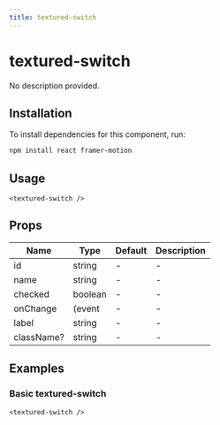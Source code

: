 ```yaml
---
title: textured-switch
---
```


# textured-switch

No description provided.

## Installation
To install dependencies for this component, run:
```bash
npm install react framer-motion
```

## Usage
```tsx
<textured-switch />
```

## Props
| Name      | Type     | Default | Description                 |
|-----------|----------|---------|-----------------------------|
| id | string | - | - |
| name | string | - | - |
| checked | boolean | - | - |
| onChange | (event | - | - |
| label | string | - | - |
| className? | string | - | - |

## Examples

### Basic textured-switch
```tsx
<textured-switch />
```

